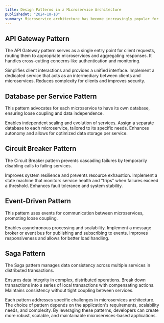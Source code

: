 ```yaml
---
title: Design Patterns in a Microservice Architecture
publishedAt: "2024-10-10"
summary: Microservice architecture has become increasingly popular for building scalable and maintainable applications. Design patterns play a crucial role in addressing common challenges and providing reusable solutions within this architecture. Here's an overview of key microservices design patterns, their purposes, implementations, and comparative benefits.
---
```

## API Gateway Pattern

The API Gateway pattern serves as a single entry point for client requests, routing them to appropriate microservices and aggregating responses. It handles cross-cutting concerns like authentication and monitoring.

Simplifies client interactions and provides a unified interface.
Implement a dedicated service that acts as an intermediary between clients and microservices.
Reduces complexity for clients and improves security.

## Database per Service Pattern

This pattern advocates for each microservice to have its own database, ensuring loose coupling and data independence.

Enables independent scaling and evolution of services.
Assign a separate database to each microservice, tailored to its specific needs.
Enhances autonomy and allows for optimized data storage per service.

## Circuit Breaker Pattern

The Circuit Breaker pattern prevents cascading failures by temporarily disabling calls to failing services.

Improves system resilience and prevents resource exhaustion.
Implement a state machine that monitors service health and "trips" when failures exceed a threshold.
Enhances fault tolerance and system stability.

## Event-Driven Pattern

This pattern uses events for communication between microservices, promoting loose coupling.

Enables asynchronous processing and scalability.
Implement a message broker or event bus for publishing and subscribing to events.
Improves responsiveness and allows for better load handling.

## Saga Pattern

The Saga pattern manages data consistency across multiple services in distributed transactions.

Ensures data integrity in complex, distributed operations.
Break down transactions into a series of local transactions with compensating actions.
Maintains consistency without tight coupling between services.

Each pattern addresses specific challenges in microservices architecture.
The choice of pattern depends on the application's requirements, scalability needs, and complexity.
By leveraging these patterns, developers can create more robust, scalable, and maintainable microservices-based applications.
